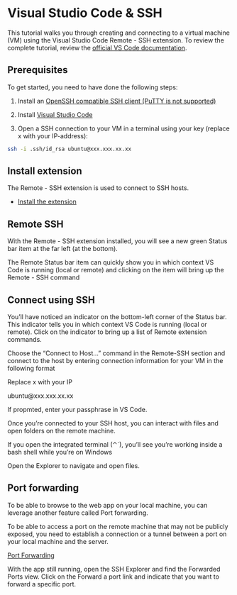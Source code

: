 # Visual Studio Code & SSH
 
This tutorial walks you through creating and connecting to a virtual machine (VM) using the Visual Studio Code Remote - SSH extension. To review the complete tutorial, review the [official VS Code documentation](https://code.visualstudio.com/docs/remote/ssh-tutorial).


## Prerequisites

To get started, you need to have done the following steps:

1. Install an [OpenSSH compatible SSH client (PuTTY is not supported)](https://code.visualstudio.com/docs/remote/troubleshooting#_installing-a-supported-ssh-client)

2. Install [Visual Studio Code](https://code.visualstudio.com/)

3. Open a SSH connection to your VM in a terminal using your key (replace x with your IP-address):


```bash
ssh -i .ssh/id_rsa ubuntu@xxx.xxx.xx.xx

```

## Install extension

The Remote - SSH extension is used to connect to SSH hosts.

- [Install the extension](vscode:extension/ms-vscode-remote.remote-ssh)


## Remote SSH

With the Remote - SSH extension installed, you will see a new green Status bar item at the far left (at the bottom).

The Remote Status bar item can quickly show you in which context VS Code is running (local or remote) and clicking on the item will bring up the Remote - SSH command


## Connect using SSH

You'll have noticed an indicator on the bottom-left corner of the Status bar. This indicator tells you in which context VS Code is running (local or remote). Click on the indicator to bring up a list of Remote extension commands.

Choose the "Connect to Host..." command in the Remote-SSH section and connect to the host by entering connection information for your VM in the following format

Replace x with your IP

ubuntu@xxx.xxx.xx.xx

If propmted, enter your passphrase in VS Code.


Once you're connected to your SSH host, you can interact with files and open folders on the remote machine. 

If you open the integrated terminal (⌃`), you'll see you're working inside a bash shell while you're on Windows

Open the Explorer to navigate and open files.


## Port forwarding

To be able to browse to the web app on your local machine, you can leverage another feature called Port forwarding.

To be able to access a port on the remote machine that may not be publicly exposed, you need to establish a connection or a tunnel between a port on your local machine and the server.

[Port Forwarding](https://code.visualstudio.com/docs/remote/ssh#_forwarding-a-port-creating-ssh-tunnel)

With the app still running, open the SSH Explorer and find the Forwarded Ports view. Click on the Forward a port link and indicate that you want to forward  a specific port.
